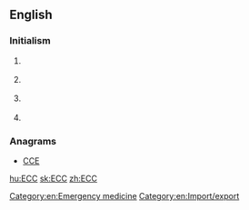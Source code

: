 ==English==

===Initialism===
{{en-initialism}}

# {{context|computing|lang=en}} {{initialism of|[[error]] [[correcting]] [[code]]|lang=en}}
# {{context|cryptography|lang=en}} {{initialism of|[[elliptic]] [[curve]] [[cryptography]]|lang=en}}
# {{context|legal|lang=en}} {{initialism of|[[export]] [[ control]] and [[customs]]|lang=en}}
# {{context|medicine|lang=en}} {{initialism of|w:Emergency cardiovascular care|emergency cardiovascular care|lang=en}}

===Anagrams===
* [[CCE#English|CCE]]

[[Category:en:Emergency medicine]]
[[Category:en:Import/export]]

[[hu:ECC]]
[[sk:ECC]]
[[zh:ECC]]